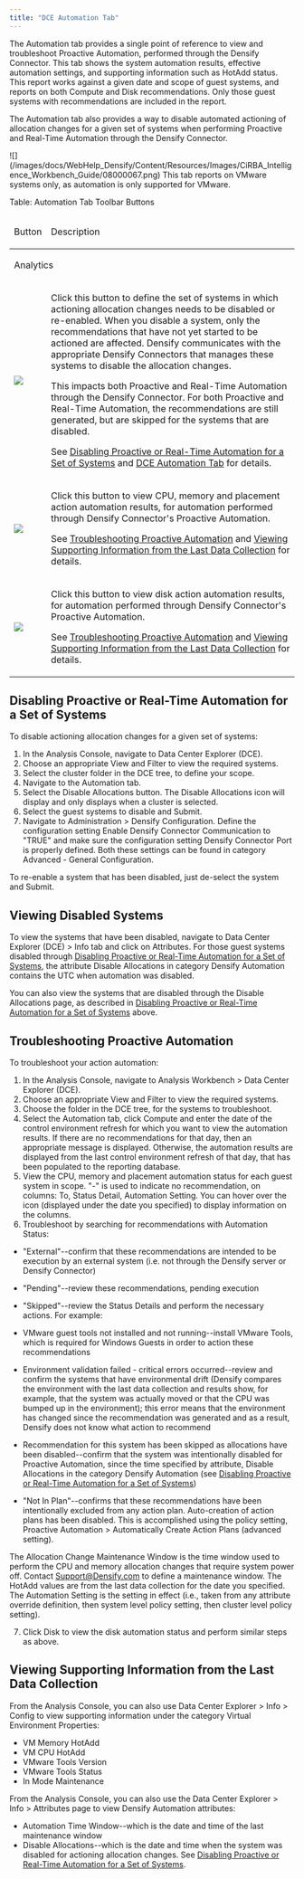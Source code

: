 ```yaml
---
title: "DCE Automation Tab"
---
```


The Automation tab provides a single point of reference to view and troubleshoot Proactive Automation, performed through the Densify Connector. This tab shows the system automation results, effective automation settings, and supporting information such as HotAdd status. This report works against a given date and scope of guest systems, and reports on both Compute and Disk recommendations. Only those guest systems with recommendations are included in the report.

The Automation tab also provides a way to disable automated actioning of allocation changes for a given set of systems when performing Proactive and Real-Time Automation through the Densify Connector.

<Accordion title="Figure: Automation Tab">
<Frame>![](/images/docs/WebHelp_Densify/Content/Resources/Images/CiRBA_Intelligence_Workbench_Guide/08000067.png)</Frame>
</Accordion>

<Note>
This tab reports on VMware systems only, as automation is only supported for VMware.
</Note>



Table: Automation Tab Toolbar Buttons

<table>
<thead>
<tr>
<td>
<p>Button</p>
</td>
<td>
<p>Description</p>
</td>
</tr>
</thead>
<tr>
<td colspan="2">
<p>Analytics</p>
</td>
</tr>
<tr>
<td>
<p>
<Frame><img class="img_1" src="images/docs/WebHelp_Densify/Content/Resources/Images/CiRBA_Intelligence_Workbench_Guide/08000068.png"/></Frame>
</p>
</td>
<td>
<p>Click this button to define the set of systems in which actioning allocation changes needs to be disabled or re-enabled. When you disable a system, only the recommendations that have not yet started to be actioned are affected. <span class="mc-variable Document.Densify variable">Densify</span> communicates with the appropriate <span class="mc-variable Document.Densify_exe variable">Densify Connector</span>s that manages these systems to disable the allocation changes. </p>
<p>This impacts both Proactive and Real-Time Automation through the <span class="mc-variable Document.Densify_exe variable">Densify Connector</span>. For both Proactive and Real-Time Automation, the recommendations are still generated, but are skipped for the systems that are disabled. </p>
<p>See <a class="RefToBookmark MCXref xref xrefRefToBookmark" href="#Disablin"><u>Disabling Proactive or Real-Time Automation for a Set of Systems</u></a> and <a class="MCXref xref" href="#Viewing">DCE Automation Tab</a> for details.</p>
</td>
</tr>
<tr>
<td>
<p>
<Frame><img class="img_1" src="images/docs/WebHelp_Densify/Content/Resources/Images/CiRBA_Intelligence_Workbench_Guide/08000065.png"/></Frame>
</p>
</td>
<td>
<p>Click this button to view CPU, memory and placement action automation results, for automation performed through <span class="mc-variable Document.Densify_exe variable">Densify Connector</span>'s Proactive Automation.</p>
<p>See <a class="RefToBookmark MCXref xref xrefRefToBookmark" href="#Troubles"><u>Troubleshooting Proactive Automation</u></a> and <a class="RefToBookmark MCXref xref xrefRefToBookmark" href="#Viewing2"><u>Viewing Supporting Information from the Last Data Collection</u></a> for details.</p>
</td>
</tr>
<tr>
<td>
<p>
<Frame><img class="img_1" src="images/docs/WebHelp_Densify/Content/Resources/Images/CiRBA_Intelligence_Workbench_Guide/08000066.png"/></Frame>
</p>
</td>
<td>
<p>Click this button to view disk action automation results, for automation performed through <span class="mc-variable Document.Densify_exe variable">Densify Connector</span>'s Proactive Automation.</p>
<p>See <a class="RefToBookmark MCXref xref xrefRefToBookmark" href="#Troubles"><u>Troubleshooting Proactive Automation</u></a> and <a class="RefToBookmark MCXref xref xrefRefToBookmark" href="#Viewing2"><u>Viewing Supporting Information from the Last Data Collection</u></a> for details.</p>
</td>
</tr>
</table>


## Disabling Proactive or Real-Time Automation for a Set of Systems

To disable actioning allocation changes for a given set of systems:

1. In the Analysis Console, navigate to Data Center Explorer (DCE).
2. Choose an appropriate View and Filter to view the required systems.
3. Select the cluster folder in the DCE tree, to define your scope.
4. Navigate to the Automation tab.
5. Select the Disable Allocations button. The Disable Allocations icon will display and only displays when a cluster is selected.
6. Select the guest systems to disable and Submit.
7. Navigate to Administration > Densify Configuration. Define the configuration setting Enable Densify Connector Communication to "TRUE" and make sure the configuration setting Densify Connector Port is properly defined. Both these settings can be found in category Advanced - General Configuration.

To re-enable a system that has been disabled, just de-select the system and Submit.

## Viewing Disabled Systems

To view the systems that have been disabled, navigate to Data Center Explorer (DCE) > Info tab and click on Attributes. For those guest systems disabled through [Disabling Proactive or Real-Time Automation for a Set of Systems](#Disablin), the attribute Disable Allocations in category Densify Automation contains the UTC when automation was disabled.

You can also view the systems that are disabled through the Disable Allocations page, as described in [Disabling Proactive or Real-Time Automation for a Set of Systems](#Disablin) above.

## Troubleshooting Proactive Automation

To troubleshoot your action automation:

1. In the Analysis Console, navigate to Analysis Workbench > Data Center Explorer (DCE).
2. Choose an appropriate View and Filter to view the required systems.
3. Choose the folder in the DCE tree, for the systems to troubleshoot.
4. Select the Automation tab, click Compute and enter the date of the control environment refresh for which you want to view the automation results. If there are no recommendations for that day, then an appropriate message is displayed. Otherwise, the automation results are displayed from the last control environment refresh of that day, that has been populated to the reporting database.
5. View the CPU, memory and placement automation status for each guest system in scope. "-" is used to indicate no recommendation, on columns: To, Status Detail, Automation Setting. You can hover over the <InlineImage src="/images/docs/WebHelp_Densify/Content/Resources/Images/CiRBA_Intelligence_Workbench_Guide/08000069.png"/> icon (displayed under the date you specified) to display information on the columns.
6. Troubleshoot by searching for recommendations with Automation Status:

* "External"--confirm that these recommendations are intended to be execution by an external system (i.e. not through the Densify server or Densify Connector)
* "Pending"--review these recommendations, pending execution
* "Skipped"--review the Status Details and perform the necessary actions. For example:

* VMware guest tools not installed and not running--install VMware Tools, which is required for Windows Guests in order to action these recommendations
* Environment validation failed - critical errors occurred--review and confirm the systems that have environmental drift (Densify compares the environment with the last data collection and results show, for example, that the system was actually moved or that the CPU was bumped up in the environment); this error means that the environment has changed since the recommendation was generated and as a result, Densify does not know what action to recommend
* Recommendation for this system has been skipped as allocations have been disabled--confirm that the system was intentionally disabled for Proactive Automation, since the time specified by attribute, Disable Allocations in the category Densify Automation (see [Disabling Proactive or Real-Time Automation for a Set of Systems](#Disablin))

* "Not In Plan"--confirms that these recommendations have been intentionally excluded from any action plan. Auto-creation of action plans has been disabled. This is accomplished using the policy setting, Proactive Automation > Automatically Create Action Plans (advanced setting).

The Allocation Change Maintenance Window is the time window used to perform the CPU and memory allocation changes that require system power off. Contact [Support@Densify.com](mailto:Support@Densify.com) to define a maintenance window. The HotAdd values are from the last data collection for the date you specified. The Automation Setting is the setting in effect (i.e., taken from any attribute override definition, then system level policy setting, then cluster level policy setting).

7. Click Disk to view the disk automation status and perform similar steps as above.

## Viewing Supporting Information from the Last Data Collection

From the Analysis Console, you can also use Data Center Explorer > Info > Config to view supporting information under the category Virtual Environment Properties:

* VM Memory HotAdd
* VM CPU HotAdd
* VMware Tools Version
* VMware Tools Status
* In Mode Maintenance

From the Analysis Console, you can also use the Data Center Explorer > Info > Attributes page to view Densify Automation attributes:

* Automation Time Window--which is the date and time of the last maintenance window
* Disable Allocations--which is the date and time when the system was disabled for actioning allocation changes. See [Disabling Proactive or Real-Time Automation for a Set of Systems](#Disablin).
